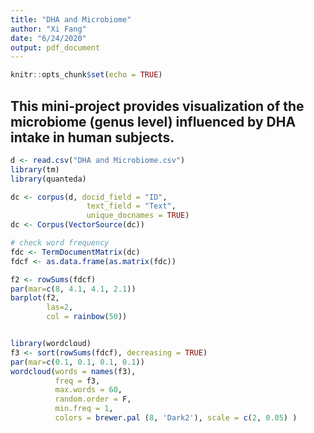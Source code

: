 ```yaml
---
title: "DHA and Microbiome"
author: "Xi Fang"
date: "6/24/2020"
output: pdf_document
---
```


```r
knitr::opts_chunk$set(echo = TRUE)
```

## This mini-project provides visualization of the microbiome (genus level) influenced by DHA intake in human subjects.

```r
d <- read.csv("DHA and Microbiome.csv")  
library(tm)
library(quanteda)

dc <- corpus(d, docid_field = "ID",
                 text_field = "Text",
                 unique_docnames = TRUE)
dc <- Corpus(VectorSource(dc))

# check word frequency
fdc <- TermDocumentMatrix(dc)
fdcf <- as.data.frame(as.matrix(fdc))

f2 <- rowSums(fdcf)
par(mar=c(8, 4.1, 4.1, 2.1))
barplot(f2,
        las=2,
        col = rainbow(50))


library(wordcloud)
f3 <- sort(rowSums(fdcf), decreasing = TRUE)
par(mar=c(0.1, 0.1, 0.1, 0.1))
wordcloud(words = names(f3),
          freq = f3,
          max.words = 60,
          random.order = F,
          min.freq = 1,
          colors = brewer.pal (8, 'Dark2'), scale = c(2, 0.05) )



```


